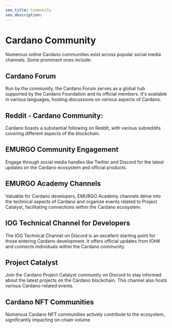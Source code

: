 ```yaml
---
seo_title: Community
seo_description: 
---
```


# Cardano Community
Numerous online Cardano communities exist across popular social media channels. Some prominent ones include:

## Cardano Forum
Run by the community, the Cardano Forum serves as a global hub supported by the Cardano Foundation and its official members. It's available in various languages, hosting discussions on various aspects of Cardano.

## Reddit - Cardano Community:
Cardano boasts a substantial following on Reddit, with various subreddits covering different aspects of the blockchain.

## EMURGO Community Engagement
Engage through social media handles like Twitter and Discord for the latest updates on the Cardano ecosystem and official products.

## EMURGO Academy Channels
Valuable for Cardano developers, EMURGO Academy channels delve into the technical aspects of Cardano and organize events related to Project Catalyst, facilitating connections within the Cardano ecosystem.

## IOG Technical Channel for Developers
The IOG Technical Channel on Discord is an excellent starting point for those entering Cardano development. It offers official updates from IOHK and connects individuals within the Cardano community.

## Project Catalyst
Join the Cardano Project Catalyst community on Discord to stay informed about the latest projects on the Cardano blockchain. This channel also hosts various Cardano-related events.

## Cardano NFT Communities
Numerous Cardano NFT communities actively contribute to the ecosystem, significantly impacting on-chain volume.

